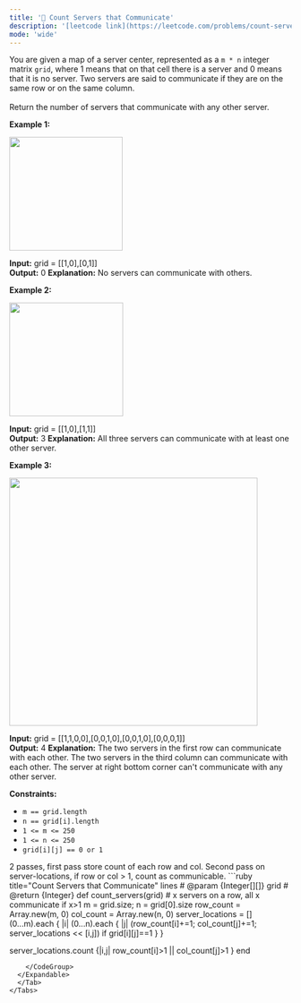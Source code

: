 ```yaml
---
title: '🧀 Count Servers that Communicate'
description: '[leetcode link](https://leetcode.com/problems/count-servers-that-communicate/description/)'
mode: 'wide'
---
```

<Tabs>
  <Tab title="Question" icon="circle-question" iconType="regular">
    <Card>
      <p>You are given a map of a server center, represented as a <code>m * n</code> integer matrix&nbsp;<code>grid</code>, where 1 means that on that cell there is a server and 0 means that it is no server. Two servers are said to communicate if they are on the same row or on the same column.<br /> <br /> Return the number of servers&nbsp;that communicate with any other server.</p>   <p><strong class="example">Example 1:</strong></p>  <p><img alt="" src="https://assets.leetcode.com/uploads/2019/11/14/untitled-diagram-6.jpg" style="width: 202px; height: 203px;" /></p>   <strong>Input:</strong> grid = [[1,0],[0,1]] <br/> <strong>Output:</strong> 0 <b>Explanation:</b>&nbsp;No servers can communicate with others.  <p><strong class="example">Example 2:</strong></p>  <p><strong><img alt="" src="https://assets.leetcode.com/uploads/2019/11/13/untitled-diagram-4.jpg" style="width: 203px; height: 203px;" /></strong></p>   <strong>Input:</strong> grid = [[1,0],[1,1]] <br/> <strong>Output:</strong> 3 <b>Explanation:</b>&nbsp;All three servers can communicate with at least one other server.   <p><strong class="example">Example 3:</strong></p>  <p><img alt="" src="https://assets.leetcode.com/uploads/2019/11/14/untitled-diagram-1-3.jpg" style="width: 443px; height: 443px;" /></p>   <strong>Input:</strong> grid = [[1,1,0,0],[0,0,1,0],[0,0,1,0],[0,0,0,1]] <br/> <strong>Output:</strong> 4 <b>Explanation:</b>&nbsp;The two servers in the first row can communicate with each other. The two servers in the third column can communicate with each other. The server at right bottom corner can&#39;t communicate with any other server.    <p><strong>Constraints:</strong></p>  <ul>  <li><code>m == grid.length</code></li>  <li><code>n == grid[i].length</code></li>  <li><code>1 &lt;= m &lt;= 250</code></li>  <li><code>1 &lt;= n &lt;= 250</code></li>  <li><code>grid[i][j] == 0 or 1</code></li> </ul> 
    </Card>
  </Tab>
  <Tab title="Solution" icon="lightbulb" iconType="regular" >
    <Card>
      2 passes, first pass store count of each row and col. Second pass on server-locations, if row or col &gt; 1, count as communicable.
    </Card>
  <Expandable title="code">
    <CodeGroup dropdown>
```ruby title="Count Servers that Communicate" lines
# @param {Integer[][]} grid
# @return {Integer}
def count_servers(grid)
  # x servers on a row, all x communicate if x>1
  m = grid.size; n = grid[0].size
  row_count = Array.new(m, 0)
  col_count = Array.new(n, 0)
  server_locations = []
  (0...m).each { |i| (0...n).each { |j| (row_count[i]+=1; col_count[j]+=1; server_locations << [i,j]) if grid[i][j]==1 }  }

  server_locations.count {|i,j| row_count[i]>1 || col_count[j]>1 }
end
```
    </CodeGroup>
  </Expandable>
  </Tab>
</Tabs>